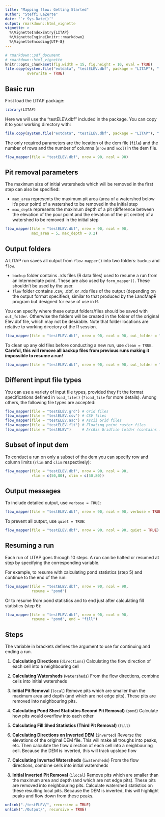 ```yaml
---
title: "Mapping flow: Getting Started"
author: "Steffi LaZerte"
date: "`r Sys.Date()`"
output: rmarkdown::html_vignette
vignette: >
  %\VignetteIndexEntry{LITAP}
  %\VignetteEngine{knitr::rmarkdown}
  %\VignetteEncoding{UTF-8}
---
```


```r
# rmarkdown::pdf_document
# rmarkdown::html_vignette
knitr::opts_chunk$set(fig.width = 15, fig.height = 10, eval = TRUE)
file.copy(system.file("extdata", "testELEV.dbf", package = "LITAP"), ".", 
          overwrite = TRUE)
```

<style>
.figure {
  max-width: 100%;
  margin: auto;
}
.table {
  width: auto;
  margin: auto;
}
</style>

## Basic run

First load the LITAP package:
  
```r
library(LITAP)
```


Here we will use the "testELEV.dbf" included in the package. You can copy it to your working directory with:

```r
file.copy(system.file("extdata", "testELEV.dbf", package = "LITAP"), ".")
```

The only required parameters are the location of the dem file (`file`) and the number of rows and the number of columns (`nrow` and `ncol`) in the dem file.

```r
flow_mapper(file = "testELEV.dbf", nrow = 90, ncol = 90)
```

## Pit removal parameters

The maximum size of initial watersheds which will be removed in the first step can also be specified:

- `max_area` represents the maximum pit area (area of a watershed below it's pour point) of a watershed to be removed in the initial step
- `max_depth` represents the maximum depth of a pit (difference between the elevation of the pour point and the elevation of the pit centre) of a watershed to be removed in the initial step

```r
flow_mapper(file = "testELEV.dbf", nrow = 90, ncol = 90, 
            max_area = 5, max_depth = 0.2)
```

## Output folders

A LITAP run saves all output from `flow_mapper()` into two folders: `backup` and `flow`.  

- `backup` folder contains .rds files (R data files) used to resume a run from an intermediate point. These are also used by `form_mapper()`. These shouldn't be used by the user.
- `flow` folder contains .csv, .dbf, or .rds files of the output (depending on the output format specified), similar to that produced by the LandMapR program but designed for ease of use in R.

You can specify where these output folders/files should be saved with `out_folder`. Otherwise the folders will be created in the folder of the original Elev.dbf file, which may not be desirable. Note that folder locations are relative to working directory of the R session.

```r
flow_mapper(file = "testELEV.dbf", nrow = 90, ncol = 90, out_folder = "./Output/")
```

To clean up any old files before conducting a new run, use `clean = TRUE`. __Careful, this will remove all backup files from previous runs making it impossible to resume a run!__

```r
flow_mapper(file = "testELEV.dbf", nrow = 90, ncol = 90, out_folder = "./Output/", clean = TRUE)
```

## Different input file types

You can use a variety of input file types, provided they fit the format specifications defined in `load_file()` (`?load_file` for more details). Among others, the following file types are accepted:

```r
flow_mapper(file = "testELEV.grd") # Grid files
flow_mapper(file = "testELEV.csv") # CSV files
flow_mapper(file = "testELEV.asc") # Ascii Grid files
flow_mapper(file = "testELEV.flt") # Floating point raster files
flow_mapper(file = "testELEV")     # ArcGis Gridfile folder (contains .hdr files)
```


## Subset of input dem

To conduct a run on only a subset of the dem you can specify row and column limits (`rlim` and `clim` respectively):

```r
flow_mapper(file = "testELEV.dbf", nrow = 90, ncol = 90, 
            rlim = c(50,80), clim = c(50,80))
```

## Output messages

To include detailed output, use `verbose = TRUE`:

```r
flow_mapper(file = "testELEV.dbf", nrow = 90, ncol = 90, verbose = TRUE)
```

To prevent all output, use `quiet = TRUE`:

```r
flow_mapper(file = "testELEV.dbf", nrow = 90, ncol = 90, quiet = TRUE)
```

## Resuming a run
Each run of LITAP goes through 10 steps. A run can be halted or resumed at step by specifying the corresponding variable.

For example, to resume with calculating pond statistics (step 5) and continue to the end of the run:

```r
flow_mapper(file = "testELEV.dbf", nrow = 90, ncol = 90, 
            resume = "pond")
```

Or to resume from pond statistics and to end just after calculating fill statistics (step 6):

```r
flow_mapper(file = "testELEV.dbf", nrow = 90, ncol = 90, 
            resume = "pond", end = "fill")
```

## Steps

The variable in brackets defines the argument to use for continuing and ending a run.

1. __Calculating Directions__ (`directions`)
Calculating the flow direction of each cell into a neighbouring cell 

2. __Calculating Watersheds__ (`watersheds`)
From the flow directions, combine cells into initial watersheds

3. __Initial Pit Removal__ (`local`)
Remove pits which are smaller than the maximum area and depth (and which are not edge pits). These pits are removed into neighbouring pits.

4. __Calculating Pond Shed Statistics Second Pit Removal)__ (`pond`)
Calculate how pits would overflow into each other

5. __Calculating Fill Shed Statistics (Third Pit Removal)__ (`fill`)

6. __Calculating Directions on Inverted DEM__ (`inverted`)
Reverse the elevations of the original DEM file. This will make all troughs into peaks, etc. Then calculate the flow direction of each cell into a neighbouring cell. Because the DEM is inverted, this will track upslope flow

7. __Calculating Inverted Watersheds__ (`iwatersheds`)
From the flow directions, combine cells into initial watersheds

8. __Initial Inverted Pit Removal__ (`ilocal`)
Remove pits which are smaller than the maximum area and depth (and which are not edge pits). These pits are removed into neighbouring pits. Calculate watershed statistics on these resulting local pits. Because the DEM is inverted, this will highlight peaks and flow down from these peaks.


```r
unlink("./testELEV/", recursive = TRUE)
unlink("./Output/", recursive = TRUE)
```



